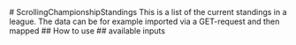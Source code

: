 

<Meta of={ScrollingChampionshipStandings} />
# ScrollingChampionshipStandings This is a list of the current standings in a league.
The data can be for example imported via a GET-request and then mapped ## How to
use
<Primary />
## available inputs
<Controls />
<Stories />
